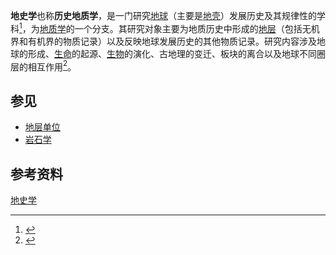 {{expand|time=2015-07-28T02:01:51+00:00}}
'''地史学'''也称'''历史地质学'''，是一门研究[[地球|地球]]（主要是[[地壳|地壳]]）发展历史及其规律性的学科<ref>{{cite book zh |author=辞海编纂委员会 |title=《辞海》（1999年版） |format=M |edition=1 |location=上海 |publisher=上海辞书出版社 |date=2000 |pages= |id= ISBN 7-5326-0630-9}}</ref>，为[[地质学|地质学]]的一个分支。其研究对象主要为地质历史中形成的[[地层|地层]]（包括无机界和有机界的物质记录）以及反映地球发展历史的其他物质记录。研究内容涉及地球的形成、[[生命|生命]]的起源、[[生物|生物]]的演化、古地理的变迁、板块的离合以及地球不同圈层的相互作用<ref>{{cite book zh |author=杜远生 童金南 |title=《古生物地史学概论》 |format=M |edition=2|location=武汉 |publisher=中国地质大学出版社 |date=2009|pages= |id= ISBN 9787562522607}}</ref>。

== 参见 ==
{{Portal|地球科学}}
* [[地层单位|地层单位]]
* [[岩石学|岩石学]]

==参考资料==
{{reflist}}

{{地质学}}
{{Authority control}}
{{Geol-stub}}

[[Category:地史学|]]
